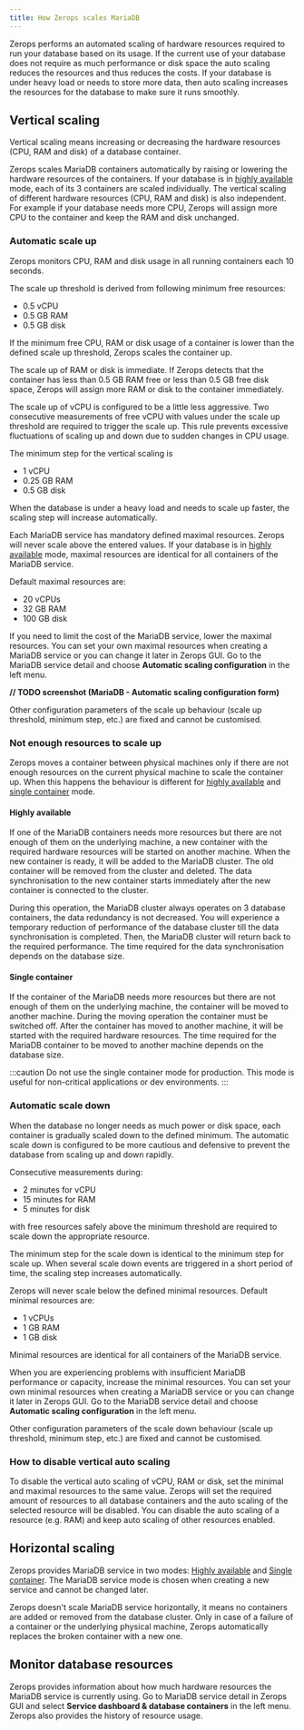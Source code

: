 ```yaml
---
title: How Zerops scales MariaDB
---
```

Zerops performs an automated scaling of hardware resources required to run your database based on its usage. If the current use of your database does not require as much performance or disk space the auto scaling reduces the resources and thus reduces the costs. If your database is under heavy load or needs to store more data, then auto scaling increases the resources for the database to make sure it runs smoothly.
## Vertical scaling
Vertical scaling means increasing or decreasing the hardware resources (CPU, RAM and disk) of a database container. 

Zerops scales MariaDB containers automatically by raising or lowering the hardware resources of the containers. If your database is in [highly available](/mariadb/how-to/create#highly-available) mode, each of its 3 containers are scaled individually. The vertical scaling of different hardware resources (CPU, RAM and disk) is also  independent. For example if your database needs more CPU, Zerops will assign more CPU to the container and keep the RAM and disk unchanged. 

### Automatic scale up 
Zerops monitors CPU, RAM and disk usage in all running containers each 10 seconds. 

The scale up threshold is derived from following minimum free resources:
* 0.5 vCPU
* 0.5 GB RAM
* 0.5 GB disk

If the minimum free CPU, RAM or disk usage of a container is lower than the defined scale up threshold, Zerops scales the container up. 

The scale up of RAM or disk is immediate. If Zerops detects that the container has less than 0.5 GB RAM free or less than 0.5 GB free disk space, Zerops will assign more RAM or disk to the container immediately.

The scale up of vCPU is configured to be a little less aggressive. Two consecutive measurements of free vCPU with values under the scale up threshold are required to trigger the scale up. This rule prevents excessive fluctuations of scaling up and down due to sudden changes in CPU usage.

The minimum step for the vertical scaling is 
* 1 vCPU
* 0.25 GB RAM
* 0.5 GB disk

When the database is under a heavy load and needs to scale up faster, the scaling step will increase automatically. 

Each MariaDB service has mandatory defined maximal resources. Zerops will never scale above the entered values. If your database is in [highly available](/mariadb/how-to/create#highly-available) mode, maximal resources are identical for all containers of the MariaDB service.

Default maximal resources are:
* 20 vCPUs
* 32 GB RAM
* 100 GB disk

If you need to limit the cost of the MariaDB service, lower the maximal resources. You can set your own maximal resources when creating a MariaDB service or you can change it later in Zerops GUI. Go to the MariaDB service detail and choose **Automatic scaling configuration** in the left menu.

**// TODO screenshot (MariaDB - Automatic scaling configuration form)**

Other configuration parameters of the scale up behaviour (scale up threshold, minimum step, etc.) are fixed and cannot be customised.

### Not enough resources to scale up
Zerops moves a container between physical machines only if there are not enough resources on the current physical machine to scale the container up. When this happens the behaviour is different for [highly available](/mariadb/how-to/create#highly-available) and [single container](/mariadb/how-to/create#single-container) mode.

#### Highly available

If one of the MariaDB containers needs more resources but there are not enough of them on the underlying machine, a new container with the required hardware resources will be started on another machine. When the new container is ready, it will be added to the MariaDB cluster. The old container will be removed from the cluster and deleted. The data synchronisation to the new container starts immediately after the new container is connected to the cluster.

During this operation, the MariaDB cluster always operates on 3 database containers, the data redundancy is not decreased. You will experience a temporary reduction of performance of the database cluster till the data synchronisation is completed. Then, the MariaDB cluster will return back to the required performance. The time required for the data synchronisation depends on the database size.

#### Single container

If the container of the MariaDB needs more resources but there are not enough of them on the underlying machine, the container will be moved to another machine. During the moving operation the container must be switched off. After the container has moved to another machine, it will be started with the required hardware resources. The time required for the MariaDB container to be moved to another machine depends on the database size.

:::caution
Do not use the single container mode for production. This mode is useful for non-critical applications or dev environments.
:::

### Automatic scale down
When the database no longer needs as much power or disk space, each container is gradually scaled down to the defined minimum. The automatic scale down is configured to be more cautious and defensive to prevent the database from scaling up and down rapidly.

Consecutive measurements during:
* 2 minutes for vCPU
* 15 minutes for RAM
* 5 minutes for disk

with free resources safely above the minimum threshold are required to scale down the appropriate resource.

The minimum step for the scale down is identical to the minimum step for scale up. When several scale down events are triggered in a short period of time, the scaling step increases automatically.

Zerops will never scale below the defined minimal resources. Default minimal resources are:
* 1 vCPUs
* 1 GB RAM
* 1 GB disk

Minimal resources are identical for all containers of the MariaDB service.

When you are experiencing problems with insufficient MariaDB performance or capacity, increase the minimal resources. You can set your own minimal resources when creating a MariaDB service or you can change it later in Zerops GUI. Go to the MariaDB service detail and choose **Automatic scaling configuration** in the left menu.

Other configuration parameters of the scale down behaviour (scale up threshold, minimum step, etc.) are fixed and cannot be customised.

### How to disable vertical auto scaling

To disable the vertical auto scaling of vCPU, RAM or disk, set the minimal and maximal resources to the same value. Zerops will set the required amount of resources to all database containers and the auto scaling of the selected resource will be disabled. You can disable the auto scaling of a resource (e.g. RAM) and keep auto scaling of other resources enabled.

## Horizontal scaling

Zerops provides MariaDB service in two modes: [Highly available](/mariadb/how-to/create#highly-available) and [Single container](/mariadb/how-to/create#single-container). The MariaDB service mode is chosen when creating a new service and cannot be changed later.

Zerops doesn't scale MariaDB service horizontally, it means no containers are added or removed from the database cluster. Only in case of a failure of a container or the underlying physical machine, Zerops automatically replaces the broken container with a new one.


## Monitor database resources

Zerops provides information about how much hardware resources the MariaDB service is currently using. Go to MariaDB service detail in Zerops GUI and select **Service dashboard & database containers** in the left menu. Zerops also provides the history of resource usage.




